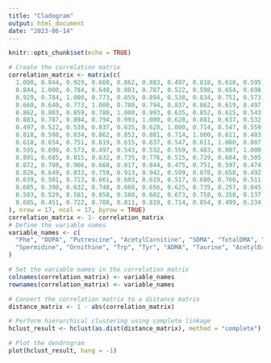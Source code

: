 ---
title: "Cladogram"
output: html_document
date: "2023-06-14"
---

```{r setup, include=FALSE}
knitr::opts_chunk$set(echo = TRUE)
```

```{r}
# Create the correlation matrix
correlation_matrix <- matrix(c(
  1.000, 0.844, 0.929, 0.660, 0.862, 0.883, 0.497, 0.818, 0.618, 0.595, 0.891, 0.872, 0.826, 0.639, 0.605, 0.503, 0.685,
  0.844, 1.000, 0.784, 0.640, 0.803, 0.787, 0.522, 0.598, 0.654, 0.698, 0.685, 0.708, 0.649, 0.501, 0.390, 0.529, 0.451,
  0.929, 0.784, 1.000, 0.773, 0.859, 0.894, 0.538, 0.834, 0.751, 0.573, 0.815, 0.906, 0.833, 0.713, 0.632, 0.581, 0.722,
  0.660, 0.640, 0.773, 1.000, 0.780, 0.794, 0.837, 0.862, 0.619, 0.497, 0.632, 0.660, 0.759, 0.661, 0.748, 0.858, 0.708,
  0.862, 0.803, 0.859, 0.780, 1.000, 0.993, 0.635, 0.852, 0.615, 0.543, 0.735, 0.817, 0.913, 0.603, 0.660, 0.580, 0.811,
  0.883, 0.787, 0.894, 0.794, 0.993, 1.000, 0.628, 0.881, 0.637, 0.532, 0.776, 0.844, 0.942, 0.619, 0.656, 0.602, 0.819,
  0.497, 0.522, 0.538, 0.837, 0.635, 0.628, 1.000, 0.714, 0.547, 0.559, 0.515, 0.475, 0.599, 0.517, 0.625, 0.673, 0.714,
  0.818, 0.598, 0.834, 0.862, 0.852, 0.881, 0.714, 1.000, 0.611, 0.483, 0.729, 0.751, 0.878, 0.680, 0.735, 0.758, 0.854,
  0.618, 0.654, 0.751, 0.619, 0.615, 0.637, 0.547, 0.611, 1.000, 0.807, 0.604, 0.597, 0.658, 0.760, 0.257, 0.358, 0.499,
  0.595, 0.698, 0.573, 0.497, 0.543, 0.532, 0.559, 0.483, 0.807, 1.000, 0.505, 0.474, 0.492, 0.511, 0.045, 0.137, 0.234,
  0.891, 0.685, 0.815, 0.632, 0.735, 0.776, 0.515, 0.729, 0.604, 0.505, 1.000, 0.849, 0.801, 0.505, 0.516, 0.618, 0.739,
  0.872, 0.708, 0.906, 0.660, 0.817, 0.844, 0.475, 0.751, 0.597, 0.474, 0.849, 1.000, 0.723, 0.465, 0.514, 0.419, 0.781,
  0.826, 0.649, 0.833, 0.759, 0.913, 0.942, 0.599, 0.878, 0.658, 0.492, 0.801, 0.723, 1.000, 0.722, 0.635, 0.633, 0.807,
  0.639, 0.501, 0.713, 0.661, 0.603, 0.619, 0.517, 0.680, 0.760, 0.511, 0.505, 0.465, 0.722, 1.000, 0.673, 0.507, 0.546,
  0.605, 0.390, 0.632, 0.748, 0.660, 0.656, 0.625, 0.735, 0.257, 0.045, 0.516, 0.514, 0.635, 0.673, 1.000, 0.759, 0.731,
  0.503, 0.529, 0.581, 0.858, 0.580, 0.602, 0.673, 0.758, 0.358, 0.137, 0.618, 0.419, 0.633, 0.507, 0.759, 1.000, 0.625,
  0.685, 0.451, 0.722, 0.708, 0.811, 0.819, 0.714, 0.854, 0.499, 0.234, 0.739, 0.781, 0.807, 0.546, 0.731, 0.625, 1.000
), nrow = 17, ncol = 17, byrow = TRUE)
correlation_matrix <- 1- correlation_matrix
# Define the variable names
variable_names <- c(
  "Phe", "DOPA", "Putrescine", "AcetylCarnitine", "SDMA", "TotalDMA", "Acylcarnitine", "Carnitine",
  "Spermidine", "Ornithine", "Trp", "Tyr", "ADMA", "Taurine", "AcetylOrnithine", "Propionylcarnitine", "Cit"
)

# Set the variable names in the correlation matrix
colnames(correlation_matrix) <- variable_names
rownames(correlation_matrix) <- variable_names

# Convert the correlation matrix to a distance matrix
distance_matrix <- 1 - abs(correlation_matrix)

# Perform hierarchical clustering using complete linkage
hclust_result <- hclust(as.dist(distance_matrix), method = "complete")

# Plot the dendrogram
plot(hclust_result, hang = -1)
```
